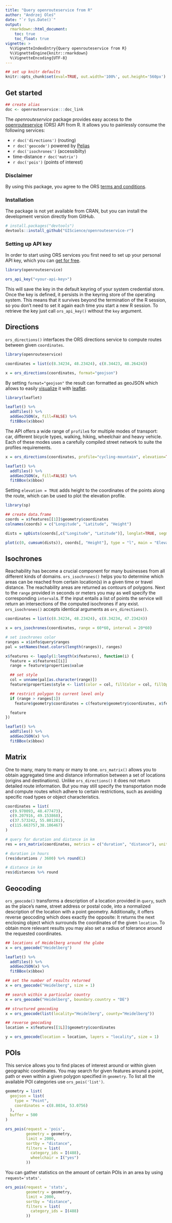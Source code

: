 ```yaml
---
title: "Query openrouteservice from R"
author: "Andrzej Oleś"
date: "`r Sys.Date()`"
output:
  rmarkdown::html_document:
    toc: true
    toc_float: true
vignette: >
  %\VignetteIndexEntry{Query openrouteservice from R}
  %\VignetteEngine{knitr::rmarkdown}
  %\VignetteEncoding{UTF-8}
---
```


```r
## set up knitr defaults
knitr::opts_chunk$set(eval=TRUE, out.width='100%', out.height='560px')
```

## Get started

<!-- README START -->
```r
## create alias
doc <- openrouteservice:::doc_link
```

The *openrouteservice* package provides easy access to the
[openrouteservice](https://openrouteservice.org) (ORS) API from R. 
It allows you to painlessly consume the following services:

  - `r doc('directions')` (routing)
  - `r doc('geocode')` powered by [Pelias](https://pelias.io)
  - `r doc('isochrones')` (accessibilty)
  - time-distance `r doc('matrix')`
  - `r doc('pois')` (points of interest)

### Disclaimer

By using this package, you agree to the ORS [terms and
conditions](https://openrouteservice.org/terms-of-service/).

### Installation

The package is not yet available from CRAN, but you can install the
development version directly from GitHub.

```r
# install.packages("devtools")
devtools::install_github("GIScience/openrouteservice-r")
```
<!-- README END -->

### Setting up API key

In order to start using ORS services you first need to set up your personal API key, which you can 
[get for free](https://openrouteservice.org/sign-up/).

```r
library(openrouteservice)

ors_api_key("<your-api-key>")
```

This will save the key in the default keyring of your system credential store. Once the key is defined, it persists in the keyring store of the operating system. This means that it survives beyond the termination of the R session, so you don't need to set it again each time you start a new R session. To retrieve the key just call `ors_api_key()` without the `key` argument.


## Directions

`ors_directions()` interfaces the ORS directions service to compute routes between given `coordinates`. 

```r
library(openrouteservice)

coordinates = list(c(8.34234, 48.23424), c(8.34423, 48.26424))

x = ors_directions(coordinates, format="geojson")
```

By setting `format="geojson"` the result can formatted as geoJSON which allows to easily [visualize](https://rstudio.github.io/leaflet/json.html#working-with-raw-geojsontopojson) it with [leaflet](https://CRAN.R-project.org/package=leaflet). 

```r
library(leaflet)

leaflet() %>%
  addTiles() %>%
  addGeoJSON(x, fill=FALSE) %>%
  fitBBox(x$bbox)
```

The API offers a wide range of `profile`s for multiple modes of transport: car, different bicycle types, walking, hiking, wheelchair and heavy vehicle. Each of these modes uses a carefully compiled street network to suite the profiles requirements.

```r
x = ors_directions(coordinates, profile="cycling-mountain", elevation=TRUE, format="geojson")

leaflet() %>%
  addTiles() %>%
  addGeoJSON(x, fill=FALSE) %>%
  fitBBox(x$bbox)
```

Setting `elevation = TRUE` adds height to the coordinates of the points along the route, which can be used to plot the elevation profile.

```r
library(sp)

## create data.frame
coords = x$features[[1]]$geometry$coordinates
colnames(coords) = c("Longitude", "Latitude", "Height")

dists = spDists(coords[,c("Longitude", "Latitude")], longlat=TRUE, segments=TRUE)

plot(c(0, cumsum(dists)), coords[, "Height"], type = "l", main = "Elevation profile", xlab = "Distance [km]", ylab = "Height [m]")
```


## Isochrones

Reachability has become a crucial component for many businesses from all different kinds of domains. `ors_isochrones()` helps you to determine which areas can be reached from certain location(s) in a given time or travel distance. The reachability areas are returned as contours of polygons. Next to the `range` provided in seconds or meters you may as well specify the corresponding `interval`s. If the input entails a list of points the service will return an intersections of the computed isochrones if any exist. `ors_isochrones()` accepts identical arguments as `ors_directions()`.

```r
coordinates = list(c(8.34234, 48.23424), c(8.34234, 47.23424))

x = ors_isochrones(coordinates, range = 60*60, interval = 20*60)

# set isochrones color
ranges = x$info$query$ranges
pal = setNames(heat.colors(length(ranges)), ranges)

x$features <- lapply(1:length(x$features), function(i) {
  feature = x$features[[i]]
  range = feature$properties$value

  ## set style
  col = unname(pal[as.character(range)])
  feature$properties$style <- list(color = col, fillColor = col, fillOpacity=0.5)

  ## restrict polygon to current level only
  if (range > ranges[1])
    feature$geometry$coordinates = c(feature$geometry$coordinates, x$features[[i-1]]$geometry$coordinates)

  feature
})

leaflet() %>%
  addTiles() %>%
  addGeoJSON(x) %>%
  fitBBox(x$bbox)
```


## Matrix

One to many, many to many or many to one. `ors_matrix()` allows you to obtain aggregated time and distance information between a set of locations (origins and destinations). Unlike `ors_directions()` it does not return detailed route information. But you may still specify the transportation mode and compute routes which adhere to certain restrictions, such as avoiding specific road types or object characteristics.

```r
coordinates = list(
  c(9.970093, 48.477473),
  c(9.207916, 49.153868),
  c(37.573242, 55.801281),
  c(115.663757,38.106467)
)

# query for duration and distance in km
res = ors_matrix(coordinates, metrics = c("duration", "distance"), units = "km")

# duration in hours
(res$durations / 3600) %>% round(1)

# distance in km
res$distances %>% round
```

## Geocoding

`ors_geocode()` transforms a description of a location provided in `query`, such as the place's name, street address or postal code, into a normalized description of the location with a point geometry. Additionally, it offers reverse geocoding which does exactly the opposite: It returns the next enclosing object which surrounds the coordinates of the given `location`. To obtain more relevant results you may also set a radius of tolerance around the requested coordinates. 

```r
## locations of Heidelberg around the globe
x = ors_geocode("Heidelberg")

leaflet() %>%
  addTiles() %>%
  addGeoJSON(x) %>%
  fitBBox(x$bbox)

## set the number of results returned
x = ors_geocode("Heidelberg", size = 1)

## search within a particular country
x = ors_geocode("Heidelberg", boundary.country = "DE")

## structured geocoding
x = ors_geocode(list(locality="Heidelberg", county="Heidelberg"))

## reverse geocoding
location = x$features[[1L]]$geometry$coordinates

y = ors_geocode(location = location, layers = "locality", size = 1)
```


## POIs

This service allows you to find places of interest around or within given geographic coordinates. You may search for given features around a point, path or even within a given polygon specified in `geometry`. To list all the available POI categories use `ors_pois('list')`.

```r
geometry = list(
  geojson = list(
    type = "Point",
    coordinates = c(8.8034, 53.0756)
  ),
  buffer = 500
)

ors_pois(request = 'pois',
         geometry = geometry,
         limit = 2000,
         sortby = "distance",
         filters = list(
           category_ids = I(488),
           wheelchair = I("yes")
         ))
```

You can gather statistics on the amount of certain POIs in an area by using `request='stats'`.

```r
ors_pois(request = 'stats',
         geometry = geometry,
         limit = 2000,
         sortby = "distance",
         filters = list(
           category_ids = I(488)
         ))
```
